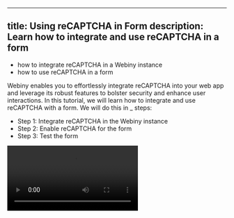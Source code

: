 
---
title: Using reCAPTCHA in Form
description: Learn how to integrate and use reCAPTCHA in a form
---


<Alert type="success" title="WHAT YOU'LL LEARN">

- how to integrate reCAPTCHA in a Webiny instance
- how to use reCAPTCHA in a form

</Alert>

Webiny enables you to effortlessly integrate reCAPTCHA into your web app and leverage its robust features to bolster security and enhance user interactions. In this tutorial, we will learn how to integrate and use reCAPTCHA with a form. We will do this in _ steps:

- Step 1: Integrate reCAPTCHA in the Webiny instance 
- Step 2: Enable reCAPTCHA for the form
- Step 3: Test the form

<Video src={reCAPTCHAInForm} controls={true} />

## Step 1: Integrate reCAPTCHA in the Webiny instance

1. From the **Side Menu**, click **Settings** > **FORM BUILDER** > **reCAPTCHA**.

    ✔️ The **reCAPTCHA Settings** screen opens.

2. Click the **Enable Google reCAPTCHA** button to toggle it on.

3. In the **Domain** textbox, type *your domain* (e.g. **https://www.webiny.com**).

	**Note**: In this tutorial, we will use the domain where your web app is published. Please note that this domain is different from the one where your Webiny CMS runs. You can find the published web app domain by visiting any published page, such as the **Contact Us** page that we created in the [Create Form](../url) tutorial (e.g. https://d3s7islumczq2q.cloudfront.net). 

4. Click **Don't have a site key?** below the **Google reCAPTCHA site key** textbox.

    ✔️ The **Register a new site** screen on the **Google reCAPTCHA** website opens.

5. In the **Label** textbox, type *a label for your web app* (e.g. **webiny.com**).

6. Under **reCAPTCHA type**, click **Challenge (v2)**.

7. Under **Challenge (v2)**, click **"I'm not a robot" tickbox**. 

8. Under **Domains**, in the textbox, type *your domain* (e.g. **webiny.com**).
	
	**Note**: Ensure that this domain matches the one you entered in **Step 3**, excluding **http://** and **https://** (e.g. **d3s7islumczq2q.cloudfront.net**). 
	
9. Click **SUBMIT**.
	
	✔️ The **Adding reCAPTCHA to your site** screen opens.
	
10. To add **Google reCAPTCHA site key** to your Webiny instance:

	a. On the **Adding reCAPTCHA to your site** screen, click **COPY SITE KEY**.
	
	b. On the **reCAPTCHA Settings** screen of your Webiny instance, paste the copied key in the **Google reCAPTCHA site key** textbox.

11. To add  **Google reCAPTCHA secret key** to your Webiny instance:

	a. On the **Adding reCAPTCHA to your site** screen, click **COPY SECRET KEY**.
	
	b. On the **reCAPTCHA Settings** screen of your Webiny instance, paste the copied key in the **Google reCAPTCHA secret key** textbox.

12. On the **reCAPTCHA Settings** screen, click **SAVE**.
 
## Step 2: Enable reCAPTCHA for the form
1. From the **Side Menu**, click **Form Builder** > **FORMS** > **Forms**.

	✔️ The **Forms** screen opens.

2. On the **Forms** screen, click the **Contact Form** list item in the list of forms that we created in the [Create Form](../url) tutorial.

    ✔️ The **FORM PREVIEW** tab opens.

3. In the **FORM PREVIEW** tab, click the **EDIT** icon (✏️).

    ✔️ The form editor screen opens.

4. Click the **SETTINGS** icon (⚙️).

    ✔️ The **Form Settings** screen opens.

5. Click the **ReCAPTCHA** tab.

6. Click the **Enable** button to toggle it on.

7. Click **SAVE SETTINGS**.

	✔️ The form editor screen opens.

8. Click **PUBLISH CHANGES**.

## Step 3: Test the form
1. From the **Side Menu**, click **Page Builder** > **PAGES** > **Pages**.

    ✔️ The **Pages** screen opens.

2. Click the **Contact Us** list item in the list of pages that we created in the [Create Form](../url) tutorial.

    ✔️ The **PAGE PREVIEW** tab opens.

3. Click the **kebab menu** icon ( ⁝ ) on the top right of the page.

    ✔️ Menu opens with the options **View** and **Set as homepage**.

4. Click **View**.

    ✔️ The **Contact Us** page opens.

The reCAPTCHA tickbox will be visibly displayed alongside the form.